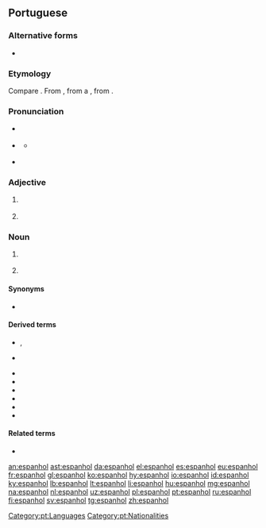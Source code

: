 {{also|espanhòl}}
==Portuguese==

===Alternative forms===
* {{l|pt|hespanhol}} {{qualifier|obsolete}}

===Etymology===
Compare {{cog|es|español}}. From {{der|pt|pro|espaignol}}, from a {{der|pt|VL.|*Hispaniolus}}, from {{der|pt|la|hispānus}}.

===Pronunciation===
* {{a|Portugal}} {{IPA|/ɨʃ.pɐ.ˈɲɔɫ/|lang=pt}}
* {{a|Brazil}} {{IPA|/es.pɐ.ˈɲɔw/|/is-/|/eʃ-/|/iʃ-/|lang=pt}}
** {{a|Northeast Brazil}} {{IPA|/ɪs.pɐ̃ʲ̃.ˈj̃ɔw/|/ɪʃ.pɐ̃ʲ̃.ˈj̃ɔw/|lang=pt}}
* {{hyphenation|es|pa|nhol|lang=pt}}

===Adjective===
{{pt-adj|f=espanhola|pl=espanhóis|fpl=espanholas}}

# {{l|en|Spanish}} {{gloss|of, from or relating to Spain, its people or culture}}
# {{l|en|Spanish}} {{gloss|of or relating to the Spanish language}}

===Noun===
{{pt-noun|m|f=espanhola|pl=espanhóis}}

# {{l|en|Spaniard}} {{gloss|person from Spain}}
# {{lb|pt|uncountable}} {{l|en|Spanish}} {{gloss|Romance language spoken in Spain and much of Latin America}}

====Synonyms====
* {{sense|Spanish language}} {{l|pt|castelhano}}

====Derived terms====
* {{l|pt|espanholinho}}, {{l|pt|espanholzinho}} {{qualifier|diminutives}}
* {{l|pt|espanholão}} {{qualifier|augmentatives}}
* {{l|pt|espanglês}}
* {{l|pt|espanholado}}
* {{l|pt|espanholice}}
* {{l|pt|espanholismo}}
* {{l|pt|espanholizar}}
* {{l|pt|portunhol}}

====Related terms====
* {{l|pt|Espanha}}

[[Category:pt:Languages]]
[[Category:pt:Nationalities]]

[[an:espanhol]]
[[ast:espanhol]]
[[da:espanhol]]
[[el:espanhol]]
[[es:espanhol]]
[[eu:espanhol]]
[[fr:espanhol]]
[[gl:espanhol]]
[[ko:espanhol]]
[[hy:espanhol]]
[[io:espanhol]]
[[id:espanhol]]
[[ky:espanhol]]
[[lb:espanhol]]
[[lt:espanhol]]
[[li:espanhol]]
[[hu:espanhol]]
[[mg:espanhol]]
[[na:espanhol]]
[[nl:espanhol]]
[[uz:espanhol]]
[[pl:espanhol]]
[[pt:espanhol]]
[[ru:espanhol]]
[[fi:espanhol]]
[[sv:espanhol]]
[[tg:espanhol]]
[[zh:espanhol]]
